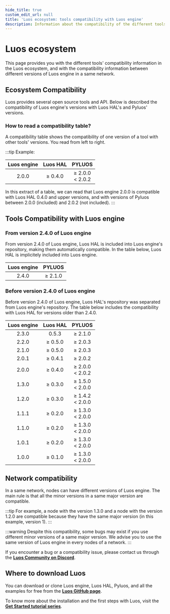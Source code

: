```yaml
---
hide_title: true
custom_edit_url: null
title: 'Luos ecosystem: tools compatibility with Luos engine'
description: Information about the compatibility of the different tools, as well as the compatibility between different versions of the Luos engine.
---
```



# Luos ecosystem

This page provides you with the different tools' compatibility information in the Luos ecosystem, and with the compatibility information between different versions of Luos engine in a same network.

## Ecosystem Compatibility

Luos provides several open source tools and API. Below is described the compatibility of Luos engine's versions with Luos HAL's and Pyluos' versions.

### How to read a compatibility table?

A compatibility table shows the compatibility of one version of a tool with other tools' versions. You read from left to right.

:::tip
Example:

| Luos engine | Luos HAL |         PYLUOS         |
| :---------: | :------: | :--------------------: |
|    2.0.0    | ≥ 0.4.0  | ≥ 2.0.0 <br /> < 2.0.2 |

In this extract of a table, we can read that Luos engine 2.0.0 is compatible with Luos HAL 0.4.0 and upper versions, and with versions of Pyluos between 2.0.0 (included) and 2.0.2 (not included).
:::

## Tools Compatibility with Luos engine

### From version 2.4.0 of Luos engine

From version 2.4.0 of Luos engine, Luos HAL is included into Luos engine's repository, making them automatically compatible. In the table below, Luos HAL is implicitely included into Luos engine.

| Luos engine | PYLUOS  |
| :---------: | :-----: |
|    2.4.0    | ≥ 2.1.0 |

### Before version 2.4.0 of Luos engine

Before version 2.4.0 of Luos engine, Luos HAL's repository was separated from Luos engine's repository. The table below includes the compatibility with Luos HAL for versions older than 2.4.0.

| Luos engine | Luos HAL |         PYLUOS         |
| :---------: | :------: | :--------------------: |
|    2.3.0    |  0.5.3   |        ≥ 2.1.0         |
|    2.2.0    | ≥ 0.5.0  |        ≥ 2.0.3         |
|    2.1.0    | ≥ 0.5.0  |        ≥ 2.0.3         |
|    2.0.1    | ≥ 0.4.1  |        ≥ 2.0.2         |
|    2.0.0    | ≥ 0.4.0  | ≥ 2.0.0 <br /> < 2.0.2 |
|    1.3.0    | ≥ 0.3.0  | ≥ 1.5.0 <br /> < 2.0.0 |
|    1.2.0    | ≥ 0.3.0  | ≥ 1.4.2 <br /> < 2.0.0 |
|    1.1.1    | ≥ 0.2.0  | ≥ 1.3.0 <br /> < 2.0.0 |
|    1.1.0    | ≥ 0.2.0  | ≥ 1.3.0 <br /> < 2.0.0 |
|    1.0.1    | ≥ 0.2.0  | ≥ 1.3.0 <br /> < 2.0.0 |
|    1.0.0    | ≥ 0.1.0  | ≥ 1.3.0 <br /> < 2.0.0 |

## Network compatibility

In a same network, nodes can have different versions of Luos engine. The main rule is that all the minor versions in a same major version are compatible.

:::tip
For example, a node with the version 1.3.0 and a node with the version 1.2.0 are compatible because they have the same major version (in this example, version 1).
:::

:::warning
Despite this compatibility, some bugs may exist if you use different minor versions of a same major version. We advise you to use the same version of Luos engine in every nodes of a network.
:::

If you encounter a bug or a compatibility issue, please contact us through the <a href="https://discord.gg/luos" target="_blank">**Luos Community on Discord<IconExternalLink width="10"></IconExternalLink>**</a>.

## Where to download Luos

You can download or clone Luos engine, Luos HAL, Pyluos, and all the examples for free from the <a href="https://github.com/Luos-io" target="_blank">**Luos GitHub page<IconExternalLink width="10"></IconExternalLink>**</a>.

To know more about the installation and the first steps with Luos, visit the <a href="https://docs.luos.io/tutorials/get-started/get-started1" target="_blank">**Get Started tutorial series<IconExternalLink width="10"></IconExternalLink>**</a>.
